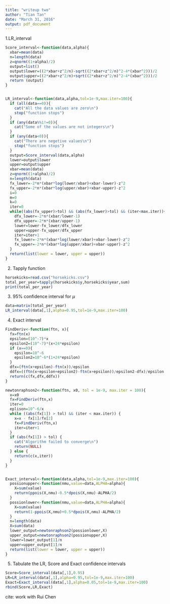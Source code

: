 ```yaml
---
title: "writeup two"
author: "Tian Tan"
date: "March 31, 2016"
output: pdf_document
---
```



1.LR_interval
```r
Score_interval<-function(data,alpha){
  xbar=mean(data)
  n=length(data)
  z=qnorm((1+alpha)/2)
  output=list()
  output$lower=((2*xbar+z^2/n)-sqrt((2*xbar+z^2/n)^2-4*(xbar^2)))/2
  output$upper=((2*xbar+z^2/n)+sqrt((2*xbar+z^2/n)^2-4*(xbar^2)))/2
  return (output)
}


LR_interval<-function(data,alpha,tol=1e-9,max.iter=100){
  if (all(data==0)){
    cat("All the data values are zero\n")
    stop("function stops")
  }
  if (any(data%%1!=0)){
    cat("Some of the values are not integers\n")
  }
  if (any(data<0)){
    cat("There are negetive values\n")
    stop("function stops")
  }
  output=Score_interval(data,alpha)
  lower=output$lower
  upper=output$upper
  xbar=mean(data)
  z=qnorm((1+alpha)/2)
  n=length(data)
  fx_lower=-2*n*(xbar*log(lower/xbar)+xbar-lower)-z^2
  fx_upper=-2*n*(xbar*log(upper/xbar)+xbar-upper)-z^2
  i=0
  m=0
  k=0
  iter=0
  while((abs(fx_upper)>tol) && (abs(fx_lower)>tol) && (iter<max.iter)){
    dfx_lower=-2*n*(xbar/lower-1)
    dfx_upper=-2*n*(xbar/upper-1)
    lower=lower-fx_lower/dfx_lower
    upper=upper-fx_upper/dfx_upper
    iter=iter+1
    fx_lower=-2*n*(xbar*log(lower/xbar)+xbar-lower)-z^2
    fx_upper=-2*n*(xbar*log(upper/xbar)+xbar-upper)-z^2
  }
  return(list(lower = lower, upper = upper))
}

```

2. Tapply function
```r
horsekicks=read.csv("horsekicks.csv")
total_per_year=tapply(horsekicks$y,horsekicks$year,sum)
print(total_per_year)
```

3. 95% confidence interval for $\mu$
```r
data=matrix(total_per_year)
LR_interval(data[,1],alpha=0.95,tol=1e-9,max.iter=100)
```

4. Exact interval
```r
FindDeriv<-function(ftn, x){
  fx=ftn(x)
  epsilon=(10^-7)*x
  epsilon2=(10^-7)*(x+24*epsilon)
  if (x==0){
    epsilon=10^-6
    epsilon2=10^-6*(1+24*epsilon)
  }
  dfx=(ftn(x+epsilon)-ftn(x))/epsilon
  ddfx=((ftn(x+epsilon+epsilon2)-ftn(x+epsilon))/epsilon2-dfx)/epsilon
  return(c(fx,dfx,ddfx))
}

newtonraphson2<-function(ftn, x0, tol = 1e-9, max.iter = 100){
  x=x0
  fx=FindDeriv(ftn,x)
  iter=0
  eplison=10^-6/x
  while ((abs(fx[1]) > tol) && (iter < max.iter)) {
    x=x - fx[1]/fx[2]
    fx=FindDeriv(ftn,x)
    iter=iter+1
  }
  if (abs(fx[1]) > tol) {
    cat("Algorithm failed to converge\n")
    return(NULL)
  } else {
    return(c(x,iter))
  }
}


Exact_interval<-function(data,alpha,tol=1e-9,max.iter=100){
  possionupper<-function(nmu,value=data,ALPHA=alpha){
    X=sum(value)
    return(ppois(X,nmu)-0.5*dpois(X,nmu)-ALPHA/2)
  }
  possionlower<-function(nmu,value=data,ALPHA=alpha){
    X=sum(value)
    return(1-ppois(X,nmu)+0.5*dpois(X,nmu)-ALPHA/2)
  }
  n=length(data)
  X=sum(data)
  lower_output=newtonraphson2(possionlower,X)
  upper_output=newtonraphson2(possionupper,X)
  lower=lower_output[1]/n
  upper=upper_output[1]/n
  return(list(lower = lower, upper = upper))
}

```

5. Tabulate the LR, Score and Exact confidence intervals
```r
Score=Score_interval(data[,1],0.95)
LR=LR_interval(data[,1],alpha=0.95,tol=1e-9,max.iter=100)
Exact=Exact_interval(data[,1],alpha=0.05,tol=1e-9,max.iter=100)
rbind(Score,LR,Exact)
```

cite: work with Rui Chen

